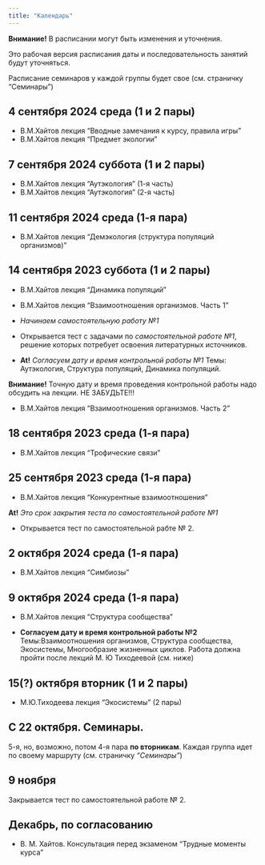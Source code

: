 ```yaml
---
title: "Календарь"
---
```


**Внимание!** В расписании могут быть изменения и уточнения.

Это рабочая версия расписания даты и последовательность занятий будут уточняться.



<!-- Версия для биологов -->


Расписание семинаров у каждой группы будет свое (см. страничку "Семинары")

## 4 сентября 2024	среда (1 и 2 пары)
- В.М.Хайтов лекция "Вводные замечания к курсу, правила игры"
- В.М.Хайтов лекция "Предмет экологии"

## 7 сентября 2024 суббота (1 и 2 пары)
- В.М.Хайтов лекция "Аутэкология" (1-я часть)
- В.М.Хайтов лекция "Аутэкология" (2-я часть)




## 11 сентября 2024 среда (1-я пара)

- В.М.Хайтов лекция "Демэкология (структура популяций организмов)"



## 14 сентября 2023 суббота (1 и 2 пары)

- В.М.Хайтов лекция "Динамика популяций"
- В.М.Хайтов лекция "Взаимоотношения организмов. Часть 1"

- *Начинаем самостоятельную работу №1*

- Открывается тест с задачами по *самостоятельной работе №1*, решение которых потребует освоения литературных источников.

- **At!** *Согласуем дату и время контрольной работы №1* Темы: Аутэкология, Структура популяций, Динамика популяций.

**Внимание!** Точную дату и время проведения контрольной работы надо обсудить на лекции. НЕ ЗАБУДЬТЕ!!!


- В.М.Хайтов лекция "Взаимоотношения организмов. Часть 2"


## 18 сентября 2023  среда (1-я пара)

- В.М.Хайтов лекция "Трофические связи"


## 25 сентября 2023  среда (1-я пара)

- В.М.Хайтов лекция "Конкурентные взаимоотношения"


**At!** *Это срок закрытия теста по самостоятельной работе №1*

- Открывается тест по самостоятельной рабте № 2.


## 2 октября 2024 среда (1-я пара)

- В.М.Хайтов лекция "Симбиозы"


## 9 октября 2024 среда (1-я пара)

- В.М.Хайтов лекция "Структура сообщества"

- **Согласуем дату и время контрольной работы №2** Темы:Взаимоотношения организмов, Структура сообщества, Экосистемы, Многообразие жизненных циклов. Работа должна пройти после лекций М. Ю Тиходеевой (см. ниже)


##  15(?) октября вторник (1 и 2 пары)

- М.Ю.Тиходеева лекция "Экосистемы" (2 пары)




## С 22 октября. Семинары.

5-я, но, возможно, потом 4-я пара **по вторникам**. Каждая группа идет по своему маршруту (см. страничку *"Семинары"*)

## 9 ноября

Закрывается тест по самостоятельной работе № 2.

## Декабрь, по согласованию
- В. М. Хайтов. Консультация перед экзаменом "Трудные моменты курса"



<!-- Версия для биотехнологов -->

<!-- ## 17 февраля -->
<!-- - Лекция "Предмет экологии" -->
<!-- - Лекция "Аутэкология" -->

<!-- ## 24 февраля -->

<!-- - Лекция "Структура популяций" -->
<!-- - Лекция "Динамика популяций" -->


<!-- - **Контрольная работа №1.** Темы: Аутэкология, Структура популяций, Динамика популяций. -->

<!-- **Внимание!** Точную дату и время проведеиня контрольной работы обсудим на лекции. -->


<!-- ## 2 марта -->

<!-- - Лекция "Многообразие взаимоотношений организмов. Часть 1" -->

<!-- - Лекция "Многообразие взаимоотношений организмов. Часть 1" -->



<!-- ## 9 марта -->

<!-- <!-- - Лекция "Симбиозы" --> 

<!-- - Лекция "Конкурентнтые отношения и структура сообществ ". -->

<!-- - Лекция "Структура и динамика экосистем". -->


<!-- - **Контрольная работа №2.** Темы:Взаимоотношения организмов, Структура сообщества, Экосистемы. -->


<!-- ## 16 марта -->

<!-- - Семинар 1. -->


<!-- ## 23 марта -->

<!-- - Семинар 2. -->

<!-- ## Открытая дата -->

<!-- - Онлайн консультация: "Трудные моменты курса" (по согласованию с группой) -->







